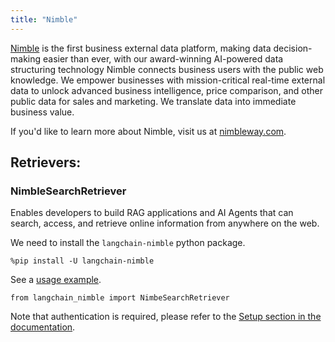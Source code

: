 ```yaml
---
title: "Nimble"
---
```


[Nimble](https://www.linkedin.com/company/nimbledata) is the first business external data platform, making data decision-making easier than ever, with our award-winning AI-powered data structuring technology Nimble connects business users with the public web knowledge. We empower businesses with mission-critical real-time external data to unlock advanced business intelligence, price comparison, and other public data for sales and marketing. We translate data into immediate business value.

If you'd like to learn more about Nimble, visit us at [nimbleway.com](https://www.nimbleway.com/).

## Retrievers:

### NimbleSearchRetriever

Enables developers to build RAG applications and AI Agents that can search, access, and retrieve online information from anywhere on the web.

We need to install the `langchain-nimble` python package.

```
%pip install -U langchain-nimble
```

See a [usage example](/oss/integrations/retrievers/nimble).

```
from langchain_nimble import NimbeSearchRetriever
```

Note that authentication is required, please refer to the [Setup section in the documentation](/oss/integrations/retrievers/nimble/#setup).
